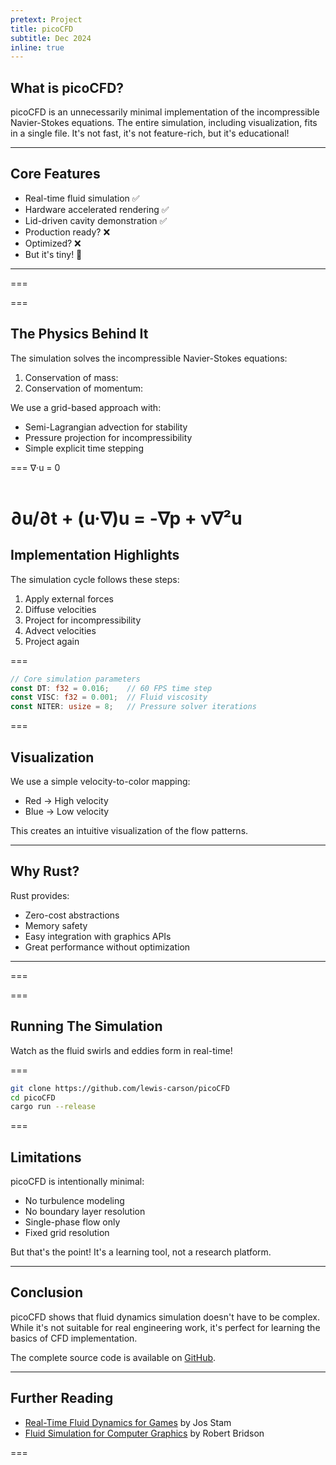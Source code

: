 ```yaml
---
pretext: Project
title: picoCFD
subtitle: Dec 2024
inline: true
---
```


## What is picoCFD?

picoCFD is an unnecessarily minimal implementation of the incompressible Navier-Stokes equations. The entire simulation, including visualization, fits in a single file. It's not fast, it's not feature-rich, but it's educational!

---

## Core Features

- Real-time fluid simulation ✅
- Hardware accelerated rendering ✅
- Lid-driven cavity demonstration ✅
- Production ready? ❌
- Optimized? ❌
- But it's tiny! 🤏

---

===

===

## The Physics Behind It

The simulation solves the incompressible Navier-Stokes equations:

1. Conservation of mass:
2. Conservation of momentum:

We use a grid-based approach with:
- Semi-Lagrangian advection for stability
- Pressure projection for incompressibility
- Simple explicit time stepping

===
<m>∇·u = 0</m>
<br/><br/>

<m>∂u/∂t + (u·∇)u = -∇p + ν∇²u</m>
===

## Implementation Highlights

The simulation cycle follows these steps:
1. Apply external forces
2. Diffuse velocities
3. Project for incompressibility
4. Advect velocities
5. Project again

===
```rust
// Core simulation parameters
const DT: f32 = 0.016;    // 60 FPS time step
const VISC: f32 = 0.001;  // Fluid viscosity
const NITER: usize = 8;   // Pressure solver iterations
```
===

## Visualization

We use a simple velocity-to-color mapping:
- Red → High velocity
- Blue → Low velocity

This creates an intuitive visualization of the flow patterns.

---

## Why Rust?

Rust provides:
- Zero-cost abstractions
- Memory safety
- Easy integration with graphics APIs
- Great performance without optimization

---

===

===

## Running The Simulation

Watch as the fluid swirls and eddies form in real-time!

===

```bash
git clone https://github.com/lewis-carson/picoCFD
cd picoCFD
cargo run --release
```

===

## Limitations

picoCFD is intentionally minimal:
- No turbulence modeling
- No boundary layer resolution
- Single-phase flow only
- Fixed grid resolution

But that's the point! It's a learning tool, not a research platform.

---

## Conclusion

picoCFD shows that fluid dynamics simulation doesn't have to be complex. While it's not suitable for real engineering work, it's perfect for learning the basics of CFD implementation.

The complete source code is available on [GitHub](https://github.com/yourusername/picoCFD).

---

## Further Reading

- [Real-Time Fluid Dynamics for Games](https://www.dgp.toronto.edu/public_user/stam/reality/Research/pdf/GDC03.pdf) by Jos Stam
- [Fluid Simulation for Computer Graphics](https://www.cs.ubc.ca/~rbridson/fluidsimulation/) by Robert Bridson

===

